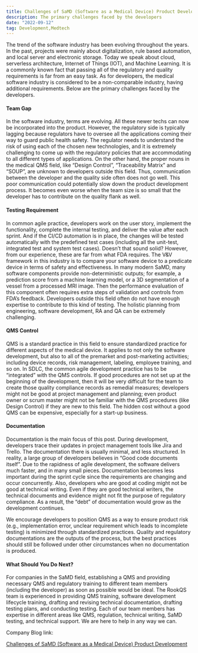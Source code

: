 ```yaml
---
title: Challenges of SaMD (Software as a Medical Device) Product Development
description: The primary challenges faced by the developers
date: "2022-09-12"
tag: Development,Medtech
---
```


The trend of the software industry has been evolving throughout the years. In the past, projects were mainly about digitalization, rule based automation, and local server and electronic storage. Today we speak about cloud, serverless architecture, Internet of Things (IOT), and Machine Learning. It is a commonly known fact that passing all of the regulatory and quality requirements is far from an easy task. As for developers, the medical software industry is considered to be a non-comparable industry, having additional requirements. Below are the primary challenges faced by the developers.



#### Team Gap

In the software industry, terms are evolving. All these newer techs can now be incorporated into the product. However, the regulatory side is typically lagging because regulators have to oversee all the applications coming their way to guard public health safety. The regulator needs to understand the risk of using each of the chosen new technologies, and it is extremely challenging to come up with the regulatory policies that are accommodating to all different types of applications. On the other hand, the proper nouns in the medical QMS field, like “Design Control”, “Traceability Matrix” and “SOUP”, are unknown to developers outside this field. Thus, communication between the developer and the quality side often does not go well. This poor communication could potentially slow down the product development process. It becomes even worse when the team size is so small that the developer has to contribute on the quality flank as well.

#### Testing Requirement

In common agile practice, developers work on the user story, implement the functionality, complete the internal testing, and deliver the value after each sprint. And if the CI/CD automation is in place, the changes will be tested automatically with the predefined test cases (including all the unit-test, integrated test and system test cases). Doesn’t that sound solid? However, from our experience, these are far from what FDA requires.  The V&V framework in this industry is to compare your software device to a predicate device in terms of safety and effectiveness. In many modern SaMD, many software components provide non-deterministic outputs; for example, a prediction score from a machine learning model, or a 3D segmentation of a vessel from a processed MRI image. Then the performance evaluation of this component often requires extra steps of validation and controls from FDA’s feedback. Developers outside this field often do not have enough expertise to contribute to this kind of testing. The holistic planning from engineering, software development, RA and QA can be extremely challenging.

#### QMS Control

QMS is a standard practice in this field to ensure standardized practice for different aspects of the medical device. It applies to not only the software development, but also to all of the premarket and post-marketing activities; including device records, risk management, labeling, employee training, and so on. In SDLC, the common agile development practice has to be “integrated” with the QMS controls. If good procedures are not set up at the beginning of the development, then it will be very difficult for the team to create those quality compliance records as remedial measures; developers might not be good at project management and planning; even product owner or scrum master might not be familiar with the QMS procedures (like Design Control) if they are new to this field. The hidden cost without a good QMS can be expensive, especially for a start-up business.

#### Documentation

Documentation is the main focus of this post. During development, developers trace their updates in project management tools like Jira and Trello. The documentation there is usually minimal, and less structured. In reality, a large group of developers believes in “Good code documents itself”. Due to the rapidness of agile development, the software delivers much faster, and in many small pieces. Documentation becomes less important during the sprint cycle since the requirements are changing and occur concurrently. Also, developers who are good at coding might not be good at technical writing. Even if they are good technical writers, the technical documents and evidence might not fit the purpose of regulatory compliance. As a result, the “debt” of documentation would grow as the development continues. 

We encourage developers to position QMS as a way to ensure product risk (e.g., implementation error, unclear requirement which leads to incomplete testing) is minimized through standardized practices. Quality and regulatory documentations are the outputs of the process, but the best practices should still be followed under other circumstances when no documentation is produced. 

#### What Should You Do Next?

For companies in the SaMD field, establishing a QMS and providing necessary QMS and regulatory training to different team members (including the developer) as soon as possible would be ideal. The RookQS team is experienced in providing QMS training, software development lifecycle training, drafting and revising technical documentation, drafting testing plans, and conducting testing. Each of our team members has expertise in different areas like QMS, regulation, technical writing, SaMD testing, and technical support. We are here to help in any way we can.


Company Blog link:

<a href="https://rookqs.com/challenges-of-samd-software-as-a-medical-device-product-development/" target="_blank">Challenges of SaMD (Software as a Medical Device) Product Development</a>